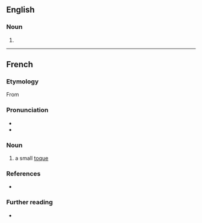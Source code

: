 ==English==

===Noun===
{{en-noun}}

# {{alternative form of|en|toque||type of hat}}

----

==French==

===Etymology===
From {{suffix|fr|toque|et}}

===Pronunciation===
* {{fr-IPA}}
* {{audio|fr|LL-Q150 (fra)-WikiLucas00-toquet.wav|Audio}}

===Noun===
{{fr-noun|m}}

# a small [[toque]]

===References===
* {{R:NPLarousse}}

===Further reading===
* {{R:TLFi}}